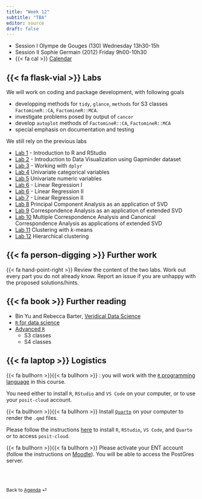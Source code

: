 ```yaml
---
title: "Week 12"
subtitle: "TBA"
editor: source
draft: false
---
```


::: callout-important

-   Session I Olympe de Gouges (130) Wednesday 13h30-15h
-   Session II Sophie Germain (2012) Friday 9h00-10h30
-   {{< fa cal >}} [Calendar](https://edt.math.univ-paris-diderot.fr/#/parcours/mathinfo/m1)

:::






## {{< fa flask-vial >}} Labs

We will work on coding and package development, with following goals

- developping methods for `tidy`, `glance`, `methods` for S3 classes `FactomineR::CA`, `FactomineR::MCA`.
- investigate problems posed by output of `cancor`
- develop `autoplot` methods of `FactomineR::CA`, `FactomineR::MCA`
- special emphasis on documentation and testing

We still rely on the previous labs

- [Lab 1](/core/labs/lab-r-intro.html) - Introduction to R and RStudio
- [Lab 2](/core/labs/lab-gapminder.html) - Introduction to Data Visualization using Gapminder dataset
- [Lab 3](/core/labs/lab-tables.html) - Working with `dplyr`
- [Lab 4](/core/labs/lab-univariate-categorical.qmd) Univariate categorical variables
- [Lab 5](/core/labs/lab-univariate-numeric.qmd) Univariate numeric variables
- [Lab 6](/core/labs/lab-linear-regression-whiteside.qmd) - Linear Regression I
- [Lab 6](/core/labs/lab-linear-regression-whiteside-2.qmd) - Linear Regression II
- [Lab 7](/core/labs/lab-linear-regression-whiteside-2.qmd) - Linear Regression II
- [Lab 8](/core/labs/lab-pca.qmd)  Principal Component Analysis as an application of SVD
- [Lab 9](/core/labs/lab-ca.qmd)  Correspondence Analysis as an application of extended SVD
- [Lab 10](/core/labs/lab-cca-mca.qmd)  Multiple Correspondence Analysis and Canonical Correspondence Analysis as applications of extended SVD
- [Lab 11](/core/labs/lab-kmeans.qmd)  Clustering with $k$-means
- [Lab 12](/core/labs/lab-hclust.qmd) Hierarchical clustering  

## {{< fa person-digging >}} Further work

{{< fa hand-point-right >}} Review the content of the two labs. Work out every part you do not already know. 
Report an issue if you are unhappy with the proposed solutions/hints.


## {{< fa book >}} Further reading

- Bin Yu and Rebecca Barter, [Veridical Data Science](https://vdsbook.com/06-pca)
- [`R` for data science](https://r4ds.hadley.nz)
- [Advanced `R`](https://adv-r.hadley.nz)
  - S3 classes
  - S4 classes
  
 
## {{< fa laptop >}} Logistics  

{{< fa bullhorn >}}{{< fa bullhorn >}} : you will work with the [`R` programming language](https://www.r-project.org) in this course. 

You need either to install `R`, `RStudio` and `VS Code` on your computer, or to use your `posit-cloud` account. 

{{< fa bullhorn >}}{{< fa bullhorn >}} Install [`Quarto`](https://quarto.org) on your computer to render the `.qmd` files. 

Please follow the instructions [here](/computing-access.qmd) to install `R`, `RStudio`, `VS Code`, and `Quarto` or to access `posit-cloud`. 

{{< fa bullhorn >}}{{< fa bullhorn >}} Please activate your ENT account (follow the instructions on [Moodle](https://moodle.u-paris.fr/course/view.php?id=6143)). You will be able to access the PostGres server.


<br><br>

::: {style="font-size: 0.875em;"}
Back to [Agenda](/slides-listings.qmd) ⏎
:::
